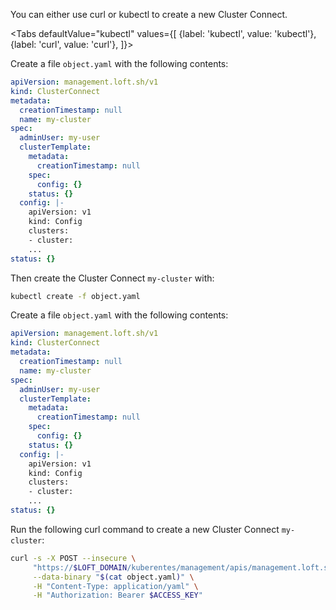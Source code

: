 

You can either use curl or kubectl to create a new Cluster Connect.

<Tabs
    defaultValue="kubectl"
    values={[
      {label: 'kubectl', value: 'kubectl'},
      {label: 'curl', value: 'curl'},
    ]}>
  <TabItem value="kubectl">


Create a file `object.yaml` with the following contents:
```yaml
apiVersion: management.loft.sh/v1
kind: ClusterConnect
metadata:
  creationTimestamp: null
  name: my-cluster
spec:
  adminUser: my-user
  clusterTemplate:
    metadata:
      creationTimestamp: null
    spec:
      config: {}
    status: {}
  config: |-
    apiVersion: v1
    kind: Config
    clusters:
    - cluster:
    ...
status: {}

```

Then create the Cluster Connect `my-cluster` with:
```bash
kubectl create -f object.yaml 
```


  </TabItem>
  <TabItem value="curl">


Create a file `object.yaml` with the following contents:
```yaml
apiVersion: management.loft.sh/v1
kind: ClusterConnect
metadata:
  creationTimestamp: null
  name: my-cluster
spec:
  adminUser: my-user
  clusterTemplate:
    metadata:
      creationTimestamp: null
    spec:
      config: {}
    status: {}
  config: |-
    apiVersion: v1
    kind: Config
    clusters:
    - cluster:
    ...
status: {}

```

Run the following curl command to create a new Cluster Connect `my-cluster`:
```bash
curl -s -X POST --insecure \
     "https://$LOFT_DOMAIN/kuberentes/management/apis/management.loft.sh/v1/clusterconnect" \
     --data-binary "$(cat object.yaml)" \
     -H "Content-Type: application/yaml" \
     -H "Authorization: Bearer $ACCESS_KEY"
```


  </TabItem>
</Tabs>
